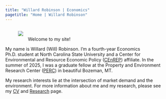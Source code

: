 ```yaml
---
title: "Willard Robinson | Economics"
pagetitle: "Home | Willard Robinson"
---
```

<meta name="google-site-verification" content="apxfYeosxqOM5sqd5ri-fn1RF0FpUE1oWwMbxMH9Rkg" />

<style>
  figure {
    margin-right: 15px;
    text-align: center;
    float: left; 
  }

  figure img {
    /* Maintain aspect ratio */
    height: auto;
    /* Remove any extra space below the image */
    display: block;
  }
  
  /* Style for the caption */
   
  figcaption {
    /* Optional: Add a background color to improve readability */
    /*background-color: rgba(0, 0, 0, 0.7);
    /* Optional: Set text color */
    /*  color: #fff;
    /* Optional: Add padding for better aesthetics */
    /*  padding: 10px;
    box-sizing: border-box;
    /* Include padding in the width */
    display: block;
    /* Ensure the caption is a block-level element */
    /* Add space between the image and the caption */
    margin-top: 5px;
  }

</style>

<figure style= "max-width: 33%;" margin = "20">
  <img src="images/robinson-headshot.jpg">
</figure>

<br>

Welcome to my site!

My name is Willard (Will) Robinson. I'm a fourth-year Economics Ph.D. student at North Carolina State University and a Center for Environmental and Resource Economic Policy (<a href="https://cenrep.ncsu.edu/" target="_blank">CEnREP</a>) affiliate. In the summer of 2025, I was a graduate fellow at the Property and Environment Research Center (<a href="https://perc.org/" target="_blank">PERC</a>) in beautiful Bozeman, MT.

My research interests lie at the intersection of market demand and the environment. For more information about me and my research, please see my [CV](cv.html) and [Research](research.html) page.
